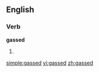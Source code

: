 ==English==

===Verb===
'''gassed'''

# {{past of|[[gas]]}}

[[simple:gassed]]
[[vi:gassed]]
[[zh:gassed]]